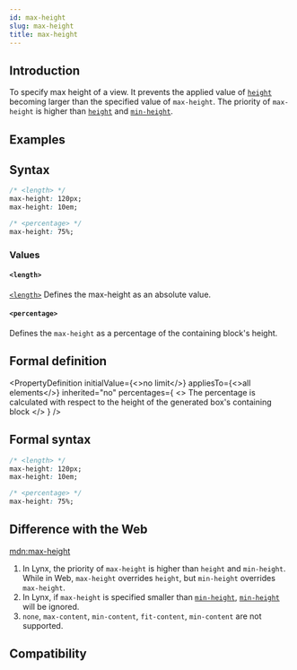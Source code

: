 ```yaml
---
id: max-height
slug: max-height
title: max-height
---
```


## Introduction

To specify max height of a view. It prevents the applied value of [`height`](./height) becoming larger than the specified value of `max-height`.
The priority of `max-height` is higher than [`height`](./height) and [`min-height`](./min-height).

## Examples


<Go
  example="css-api"
  defaultFile="src/max-height/App.tsx"
  img="/assets/doc/css/max-height.jpg"
  entry="src/max-height"
  animatable="yes"
  defaultEntryFile="dist/max-height.lynx.bundle"
/>

## Syntax

```css
/* <length> */
max-height: 120px;
max-height: 10em;

/* <percentage> */
max-height: 75%;
```

### Values

#### `<length>`

[`<length>`](api/css/data-type/length.mdx) Defines the max-height as an absolute value.

#### `<percentage>`

Defines the `max-height` as a percentage of the containing block's height.

## Formal definition


<PropertyDefinition
  initialValue={<>no limit</>}
  appliesTo={<>all elements</>}
  inherited="no"
  percentages={
    <>
      The percentage is calculated with respect to the height of the generated
      box's containing block
    </>
  }
/>

## Formal syntax

```css
/* <length> */
max-height: 120px;
max-height: 10em;

/* <percentage> */
max-height: 75%;
```

## Difference with the Web

[mdn:max-height](https://developer.mozilla.org/en-US/docs/Web/CSS/max-height)

1. In Lynx, the priority of `max-height` is higher than `height` and `min-height`. While in Web, `max-height` overrides `height`, but `min-height` overrides `max-height`.
2. In Lynx, if `max-height` is specified smaller than [`min-height`](./min-height.mdx), [`min-height`](./min-height.mdx) will be ignored.
3. `none`, `max-content`, `min-content`, `fit-content`, `min-content` are not supported.

## Compatibility


<LegacyCompatTable metadata="css/properties/max-height" />
